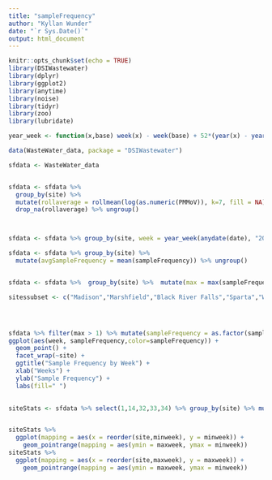 ```yaml
---
title: "sampleFrequency"
author: "Kyllan Wunder"
date: "`r Sys.Date()`"
output: html_document
---
```


```r
knitr::opts_chunk$set(echo = TRUE)
library(DSIWastewater)
library(dplyr)
library(ggplot2)
library(anytime)
library(noise)
library(tidyr)
library(zoo)
library(lubridate)
```


```r
year_week <- function(x,base) week(x) - week(base) + 52*(year(x) - year(base))

data(WasteWater_data, package = "DSIWastewater")

sfdata <- WasteWater_data 


sfdata <- sfdata %>% 
  group_by(site) %>% 
  mutate(rollaverage = rollmean(log(as.numeric(PMMoV)), k=7, fill = NA)) %>% 
  drop_na(rollaverage) %>% ungroup()



sfdata <- sfdata %>% group_by(site, week = year_week(anydate(date), "2020-01-01")) %>% mutate(sampleFrequency = n()) %>% ungroup()

sfdata <- sfdata %>% group_by(site) %>% 
  mutate(avgSampleFrequency = mean(sampleFrequency)) %>% ungroup()



```

```r
sfdata <- sfdata %>%  group_by(site) %>%  mutate(max = max(sampleFrequency)) %>% filter(sampleFrequency <= 6) 
```


```r
sitessubset <- c("Madison","Marshfield","Black River Falls","Sparta","Wausau","Clintonville","Appleton","Red Cliff","Racine")




sfdata %>% filter(max > 1) %>% mutate(sampleFrequency = as.factor(sampleFrequency)) %>% filter(grepl(paste(sitessubset, collapse='|'), site)) %>%
ggplot(aes(week, sampleFrequency,color=sampleFrequency)) +
  geom_point() +
  facet_wrap(~site) +
  ggtitle("Sample Frequency by Week") +
  xlab("Weeks") + 
  ylab("Sample Frequency") +
  labs(fill=" ")
  


```


```r
siteStats <- sfdata %>% select(1,14,32,33,34) %>% group_by(site) %>% mutate(maxsf = max(sampleFrequency),startdate = min(anydate(sample_collect_date)), enddate = max(anydate(sample_collect_date)),minweek = min(week),maxweek = max(week))



```

```r
siteStats %>% 
  ggplot(mapping = aes(x = reorder(site,minweek), y = minweek)) +
    geom_pointrange(mapping = aes(ymin = maxweek, ymax = minweek))
siteStats %>% 
  ggplot(mapping = aes(x = reorder(site,maxweek), y = maxweek)) +
    geom_pointrange(mapping = aes(ymin = maxweek, ymax = minweek))
```


